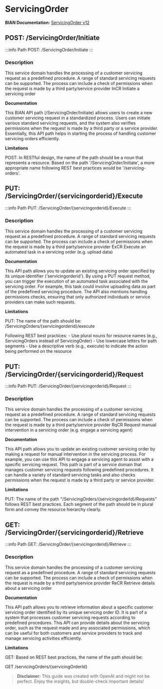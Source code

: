 # ServicingOrder

**BIAN Documentation:** [ServicingOrder v12](https://app.swaggerhub.com/apis/BIAN-3/ServicingOrder/12.0.0)

## POST: /ServicingOrder/Initiate

:::info Path
POST: /ServicingOrder/Initiate
:::

### Description

This service domain handles the processing of a customer servicing request as a predefined procedure\. A range of standard servicing requests can be supported\. The process can include a check of permissions when the request is made by a third party/service provider InCR Initiate a servicing order

**Documentation**

This BIAN API path \(/ServicingOrder/Initiate\) allows users to create a new customer servicing request in a standardized process\. Users can initiate various standard servicing requests\, and the system also verifies permissions when the request is made by a third party or a service provider\. Essentially\, this API path helps in starting the process of handling customer servicing orders efficiently\.

**Limitations**

POST: In RESTful design\, the name of the path should be a noun that represents a resource\. Based on the path '/ServicingOrder/Initiate'\, a more appropriate name following REST best practices would be '/servicing\-orders'\.

## PUT: /ServicingOrder/\{servicingorderid\}/Execute

:::info Path
PUT: /ServicingOrder/\{servicingorderid\}/Execute
:::

### Description

This service domain handles the processing of a customer servicing request as a predefined procedure\. A range of standard servicing requests can be supported\. The process can include a check of permissions when the request is made by a third party/service provider ExCR Execute an automated task in a servicing order \(e\.g\. upload data\)

**Documentation**

This API path allows you to update an existing servicing order specified by its unique identifier \('servicingorderid'\)\. By using a PUT request method\, you can trigger the execution of an automated task associated with the servicing order\. For example\, this task could involve uploading data as part of the predefined servicing procedure\. The API also mentions handling permissions checks\, ensuring that only authorized individuals or service providers can make such requests\.

**Limitations**

PUT: The name of the path should be:
/ServicingOrders/\{servicingorderid\}/execute

Following REST best practices:
\- Use plural nouns for resource names \(e\.g\.\, ServicingOrders instead of ServicingOrder\)
\- Use lowercase letters for path segments
\- Use a descriptive verb \(e\.g\.\, execute\) to indicate the action being performed on the resource

## PUT: /ServicingOrder/\{servicingorderid\}/Request

:::info Path
PUT: /ServicingOrder/\{servicingorderid\}/Request
:::

### Description

This service domain handles the processing of a customer servicing request as a predefined procedure\. A range of standard servicing requests can be supported\. The process can include a check of permissions when the request is made by a third party/service provider RqCR Request manual intervention in a servicing order \(e\.g\. engage a servicing agent\)

**Documentation**

This API path allows you to update an existing customer servicing order by making a request for manual intervention in the servicing process\. For example\, you can use this API to engage a servicing agent to assist with a specific servicing request\. This path is part of a service domain that manages customer servicing requests following predefined procedures\. It can handle a variety of standard servicing tasks and also checks permissions when the request is made by a third party or service provider\.

**Limitations**

PUT: The name of the path "/ServicingOrders/\{servicingorderId\}/Requests" follows REST best practices\. Each segment of the path should be in plural form and convey the resource hierarchy clearly\.

## GET: /ServicingOrder/\{servicingorderid\}/Retrieve

:::info Path
GET: /ServicingOrder/\{servicingorderid\}/Retrieve
:::

### Description

This service domain handles the processing of a customer servicing request as a predefined procedure\. A range of standard servicing requests can be supported\. The process can include a check of permissions when the request is made by a third party/service provider ReCR Retrieve details about a servicing order

**Documentation**

This API path allows you to retrieve information about a specific customer servicing order identified by its unique servicing order ID\. It is part of a system that processes customer servicing requests according to predefined procedures\. This API can provide details about the servicing order\, such as the request made and any associated permissions\, which can be useful for both customers and service providers to track and manage servicing activities efficiently\.

**Limitations**

GET: Based on REST best practices\, the name of the path should be:

GET /servicingOrders/\{servicingOrderId\}

> **Disclaimer:** This guide was created with OpenAI and might not be perfect. Enjoy the insights, but double-check important details!
